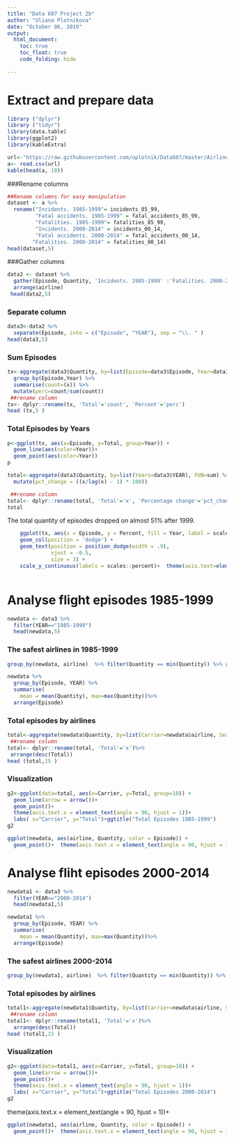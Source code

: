 ---
title: "Data 607 Project 2b"
author: "Uliana Plotnikova"
date: "October 06, 2019"
output: 
  html_document:
    toc: true
    toc_float: true
    code_folding: hide
    
---


# Extract and prepare data

```{r warning=FALSE}
library ("dplyr")
library ("tidyr")
library(data.table)
library(ggplot2)
library(kableExtra)

```



```{r}
url<-"https://raw.githubusercontent.com/uplotnik/Data607/master/Airline-Safety.csv"
a<- read.csv(url)
kable(head(a, 10))
```
###Rename columns
```{r}
##Rename columns for easy manipulation 
dataset <- a %>%
  rename("Incidents. 1985-1999"= incidents_85_99,
         "Fatal accidents. 1985-1999" = fatal_accidents_85_99,
         "Fatalities. 1985-1999"= fatalities_85_99,
         "Incidents. 2000-2014" = incidents_00_14,
         "Fatal accidents. 2000-2014" = fatal_accidents_00_14,
        "Fatalities. 2000-2014" = fatalities_00_14)
head(dataset,5)
```
###Gather columns

```{r}
data2 <- dataset %>%
  gather(Episode, Quantity, 'Incidents. 1985-1999' :'Fatalities. 2000-2014') %>%
  arrange(airline)
 head(data2,5) 
```

### Separate column


```{r}
data3<-data2 %>% 
  separate(Episode, into = c("Episode", "YEAR"), sep = "\\. " )
head(data3,5)
```

### Sum Episodes
```{r}
tx<-aggregate(data3$Quantity, by=list(Episode=data3$Episode, Year=data3$YEAR), FUN=sum) %>%
  group_by(Episode,Year) %>% 
  summarise(count=(x)) %>% 
  mutate(perc=count/sum(count))
 ##rename column
tx<- dplyr::rename(tx, 'Total'='count', 'Percent'='perc')
head (tx,5 )
```




### Total Episodes by Years

```{r}
p<-ggplot(tx, aes(x=Episode, y=Total, group=Year)) +
  geom_line(aes(color=Year))+
  geom_point(aes(color=Year))
p
```


```{r}
total<-aggregate(data3$Quantity, by=list(Years=data3$YEAR), FUN=sum) %>%
  mutate(pct_change = ((x/lag(x) - 1) * 100))

 ##rename column
total<- dplyr::rename(total, 'Total'='x', 'Percentage change'='pct_change')
total
```


The total quantity of episodes dropped on almost 51% after 1999.



```{r}

    ggplot(tx, aes(x = Episode, y = Percent, fill = Year, label = scales::percent(Percent))) + 
    geom_col(position = 'dodge') + 
    geom_text(position = position_dodge(width = .9),    
              vjust = -0.5,    
              size = 3) + 
    scale_y_continuous(labels = scales::percent)+  theme(axis.text=element_text(angle=90))+  ggtitle("Total Episodes by Years")



```



# Analyse flight episodes 1985-1999
```{r}
newdata <- data3 %>% 
  filter(YEAR=="1985-1999") 
  head(newdata,5)
```

### The safest airlines in 1985-1999	

```{r}
group_by(newdata, airline)  %>% filter(Quantity == min(Quantity)) %>% arrange(Quantity)  %>% select (airline,Episode,Quantity)

```


```{r}
newdata %>%
  group_by(Episode, YEAR) %>%
  summarise(
    mean = mean(Quantity), max=max(Quantity))%>%
  arrange(Episode)

```



### Total episodes by airlines

```{r}
total<-aggregate(newdata$Quantity, by=list(Carrier=newdata$airline, Seats=newdata$avail_seat_km_per_week), FUN=sum)
 ##rename column
total<- dplyr::rename(total, 'Total'='x')%>%
 arrange(desc(Total))
head (total,15 )
```






### Visualization
```{r}
g2<-ggplot(data=total, aes(x=Carrier, y=Total, group=10)) +
  geom_line(arrow = arrow())+
  geom_point()+
  theme(axis.text.x = element_text(angle = 90, hjust = 1))+
  labs( x="Carrier", y="Total")+ggtitle("Total Episodes 1985-1999")
g2
```


```{r}

ggplot(newdata, aes(airline, Quantity, color = Episode)) +
  geom_point()+  theme(axis.text.x = element_text(angle = 90, hjust = 1))

```

# Analyse fliht episodes 2000-2014


```{r}
newdata1 <- data3 %>% 
  filter(YEAR=="2000-2014") 
  head(newdata1,5)
```



```{r}
newdata1 %>%
  group_by(Episode, YEAR) %>%
  summarise(
    mean = mean(Quantity), max=max(Quantity))%>%
  arrange(Episode)

```

### The safest airlines 2000-2014
```{r}
group_by(newdata1, airline)  %>% filter(Quantity == min(Quantity)) %>% arrange(airline)  %>% select (airline,Episode,Quantity)

```



### Total episodes by airlines

```{r}
total1<-aggregate(newdata1$Quantity, by=list(Carrier=newdata$airline, Seats=newdata$avail_seat_km_per_week), FUN=sum)
 ##rename column
total1<- dplyr::rename(total1, 'Total'='x')%>%
  arrange(desc(Total))
head (total1,15 )
```

### Visualization


```{r}
g2<-ggplot(data=total1, aes(x=Carrier, y=Total, group=10)) +
  geom_line(arrow = arrow())+
  geom_point()+
  theme(axis.text.x = element_text(angle = 90, hjust = 1))+
  labs( x="Carrier", y="Total")+ggtitle("Total Episodes 2000-2014")
g2

```
  theme(axis.text.x = element_text(angle = 90, hjust = 1))+


```{r}

ggplot(newdata1, aes(airline, Quantity, color = Episode)) +
  geom_point()+  theme(axis.text.x = element_text(angle = 90, hjust = 1))

```








